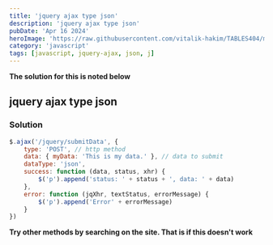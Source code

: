 ```yaml
---
title: 'jquery ajax type json'
description: 'jquery ajax type json'
pubDate: 'Apr 16 2024'
heroImage: 'https://raw.githubusercontent.com/vitalik-hakim/TABLES404/main/error_b/JavaScript.png'
category: 'javascript'
tags: [javascript, jquery-ajax, json, j]
---
```


**The solution for this is noted below**

## jquery ajax type json

### Solution

```javascript
$.ajax('/jquery/submitData', {
	type: 'POST', // http method
	data: { myData: 'This is my data.' }, // data to submit
	dataType: 'json',
	success: function (data, status, xhr) {
		$('p').append('status: ' + status + ', data: ' + data)
	},
	error: function (jqXhr, textStatus, errorMessage) {
		$('p').append('Error' + errorMessage)
	}
})
```

**Try other methods by searching on the site. That is if this doesn't work**
